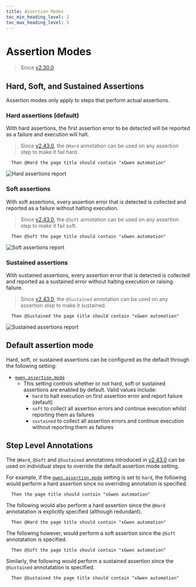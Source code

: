 ```yaml
--- 
title: Assertion Modes
toc_min_heading_level: 2
toc_max_heading_level: 3
---
```



# Assertion Modes

> Since [v2.30.0](https://github.com/gwen-interpreter/gwen-web/releases/tag/v2.30.0)

## Hard, Soft, and Sustained Assertions

Assertion modes only apply to steps that perform actual assertions.

### Hard assertions (default)

With hard assertions, the first assertion error to be detected will be reported as a failure and execution will halt.

> Since [v2.43.0](https://github.com/gwen-interpreter/gwen-web/releases/tag/v2.43.0), the `@Hard` annotation can be used on any assertion step to make it fail hard.

```gherkin
  Then @Hard the page title should contain "xGwen automation"
```

![Hard assertions report](/img/modes/assertion/hard-assertions.png)

### Soft assertions

With soft assertions, every assertion error that is detected is collected and reported as a failure without halting execution.

> Since [v2.43.0](https://github.com/gwen-interpreter/gwen-web/releases/tag/v2.43.0), the `@Soft` annotation can be used on any assertion step to make it fail soft.

```gherkin
  Then @Soft the page title should contain "xGwen automation"
```

![Soft assertions report](/img/modes/assertion/soft-assertions.png)

### Sustained assertions

With sustained assertions, every assertion error that is detected is collected and reported as a sustained error without halting execution or raising failure.

> Since [v2.43.0](https://github.com/gwen-interpreter/gwen-web/releases/tag/v2.43.0), the `@Sustained` annotation can be used on any assertion step to make it sustained.

```gherkin
  Then @Sustained the page title should contain "xGwen automation"
```

![Sustained assertions report](/img/modes/assertion/sustained-assertions.png)

## Default assertion mode

Hard, soft, or sustained assertions can be configured as the default through the following setting:

- [`gwen.assertion.mode`](/docs/settings/reference#gwen-assertion-mode)
  - This setting controls whether or not hard, soft or sustained assertions are enabled by default. Valid values include:
    - `hard` to halt execution on first assertion error and report failure (default)
    - `soft` to collect all assertion errors and continue execution whilst reporting them as failures
    - `sustained` to collect all assertion errors and continue execution without reporting them as failures

## Step Level Annotations
The `@Hard`, `@Soft` and `@Sustained` annotations introduced in [v2.43.0](https://github.com/gwen-interpreter/gwen-web/releases/tag/v2.43.0) can be used on individiual steps to override the default assertion mode setting.

For example, if the [`gwen.assertion.mode`](/docs/settings/reference#gwen-assertion-mode) setting is set to `hard`, the following would perform a hard assertion since no overriding annotation is specified.

```gherkin
  Then the page title should contain "xGwen automation"
```

The following would also perform a hard assertion since the `@Hard` annotatation is explicitly specified (although redundant).

```gherkin
  Then @Hard the page title should contain "xGwen automation"
```

The following however, would perform a soft assertion since the `@Soft` annotatation is specified.

```gherkin
  Then @Soft the page title should contain "xGwen automation"
```

Similarly, the following would perform a sustained assertion since the `@Sustained` annotatation is specified.

```gherkin
  Then @Sustained the page title should contain "xGwen automation"
```




